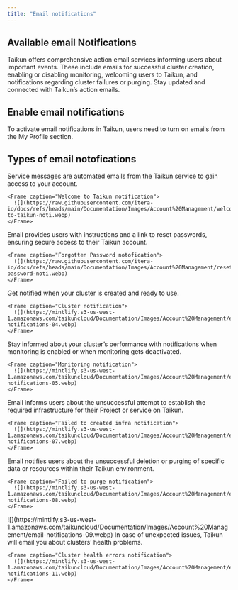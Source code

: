 ```yaml
---
title: "Email notifications"
---
```


## Available email Notifications

Taikun offers comprehensive action email services informing users about important events. These include emails for successful cluster creation, enabling or disabling monitoring, welcoming users to Taikun, and notifications regarding cluster failures or purging. Stay updated and connected with Taikun’s action emails.

## Enable email notifications

To activate email notifications in Taikun, users need to turn on emails from the My Profile section.

## Types of email notofications

<AccordionGroup>
  <Accordion title="Welcome to Taikun" icon="message">
    Service messages are automated emails from the Taikun service to gain access to your account.

    <Frame caption="Welcome to Taikun notification">
      ![](https://raw.githubusercontent.com/itera-io/docs/refs/heads/main/Documentation/Images/Account%20Management/welcome-to-taikun-noti.webp)
    </Frame>
  </Accordion>

  <Accordion title="Forgotten password" icon="lock">
    Email provides users with instructions and a link to reset passwords, ensuring secure access to their Taikun account.

    <Frame caption="Forgotten Password notofication">
      ![](https://raw.githubusercontent.com/itera-io/docs/refs/heads/main/Documentation/Images/Account%20Management/reset-password-noti.webp)
    </Frame>
  </Accordion>

  <Accordion title="Cluster creation" icon="plus">
    Get notified when your cluster is created and ready to use.

    <Frame caption="Cluster notification">
      ![](https://mintlify.s3-us-west-1.amazonaws.com/taikuncloud/Documentation/Images/Account%20Management/email-notifications-04.webp)
    </Frame>
  </Accordion>

  <Accordion title="Monitoring configuration" icon="tv">
    Stay informed about your cluster’s performance with notifications when monitoring is enabled or when monitoring gets deactivated.

    <Frame caption="Monitoring notification">
      ![](https://mintlify.s3-us-west-1.amazonaws.com/taikuncloud/Documentation/Images/Account%20Management/email-notifications-05.webp)
    </Frame>
  </Accordion>

  <Accordion title="Failed to created infrastructure" icon="circle-exclamation">
    Email informs users about the unsuccessful attempt to establish the required infrastructure for their Project or service on Taikun.

    <Frame caption="Failed to created infra notification">
      ![](https://mintlify.s3-us-west-1.amazonaws.com/taikuncloud/Documentation/Images/Account%20Management/email-notifications-07.webp)
    </Frame>
  </Accordion>

  <Accordion title="Failed to purge" icon="triangle-exclamation">
    Email notifies users about the unsuccessful deletion or purging of specific data or resources within their Taikun environment.

    <Frame caption="Failed to purge notification">
      ![](https://mintlify.s3-us-west-1.amazonaws.com/taikuncloud/Documentation/Images/Account%20Management/email-notifications-08.webp)
    </Frame>
  </Accordion>

  <Accordion title="Enabling Policy" icon="square-check">
    <Frame caption="Enabling Policy notification">
      ![](https://mintlify.s3-us-west-1.amazonaws.com/taikuncloud/Documentation/Images/Account%20Management/email-notifications-09.webp)
    </Frame>
  </Accordion>

  <Accordion title="Cluster health errors" icon="exclamation">
    In case of unexpected issues, Taikun will email you about clusters’ health problems.

    <Frame caption="Cluster health errors notification">
      ![](https://mintlify.s3-us-west-1.amazonaws.com/taikuncloud/Documentation/Images/Account%20Management/email-notifications-11.webp)
    </Frame>
  </Accordion>
</AccordionGroup>